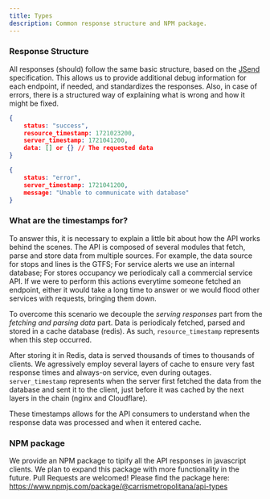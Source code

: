 ```yaml
---
title: Types
description: Common response structure and NPM package.
---
```


### Response Structure

All responses (should) follow the same basic structure, based on the [JSend](https://github.com/omniti-labs/jsend) specification.
This allows us to provide additional debug information for each endpoint, if needed, and standardizes the responses.
Also, in case of errors, there is a structured way of explaining what is wrong and how it might be fixed.

```json title="Success Response"
{
	status: "success",
	resource_timestamp: 1721023200,
	server_timestamp: 1721041200,
	data: [] or {} // The requested data
}
```

```json title="Error Response"
{
	status: "error",
	server_timestamp: 1721041200,
	message: "Unable to communicate with database"
}
```

### What are the timestamps for?

To answer this, it is necessary to explain a little bit about how the API works behind the scenes.
The API is composed of several modules that fetch, parse and store data from multiple sources. For example, the data source for stops and lines is the GTFS; For service alerts we use an internal database; For stores occupancy we periodicaly call a commercial service API.
If we were to perform this actions everytime someone fetched an endpoint, either it would take a long time to answer or we would flood other services with requests, bringing them down.

To overcome this scenario we decouple the _serving responses_ part from the _fetching and parsing data_ part. Data is periodicaly fetched, parsed and stored in a cache database (redis).
As such, `resource_timestamp` represents when this step occurred.

After storing it in Redis, data is served thousands of times to thousands of clients. We agressively employ several layers of cache to ensure very fast response times
and always-on service, even during outages. `server_timestamp` represents when the server first fetched the data from the database and sent it to the client, just before
it was cached by the next layers in the chain (nginx and Cloudflare).

These timestamps allows for the API consumers to understand when the response data was processed and when it entered cache.


### NPM package

We provide an NPM package to tipify all the API responses in javascript clients. We plan to expand this package with more functionality in the future. Pull Requests are welcomed!
Please find the package here: https://www.npmjs.com/package/@carrismetropolitana/api-types

